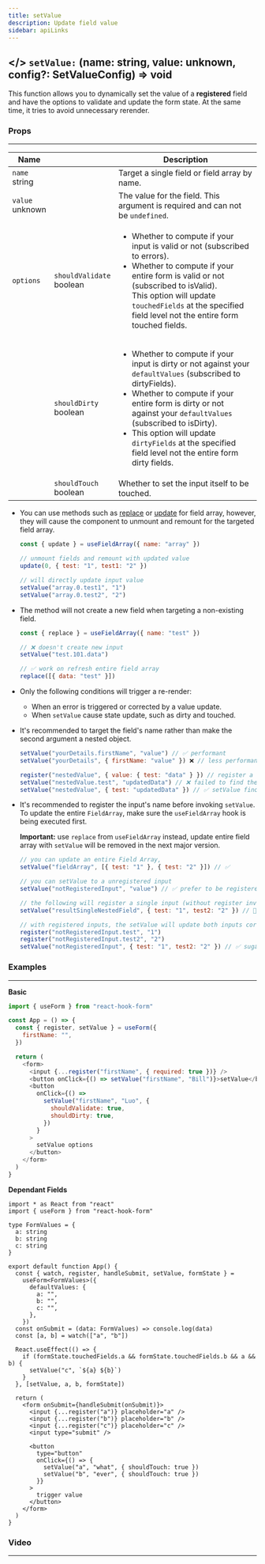 ```yaml
---
title: setValue
description: Update field value
sidebar: apiLinks
---
```


## \</> `setValue:` <TypeText>(name: string, value: unknown, config?: SetValueConfig) => void</TypeText>

This function allows you to dynamically set the value of a <strong>registered</strong> field and have the options to validate and update the form state. At the same time, it tries to avoid unnecessary rerender.

### Props

---

| Name                                     |                                                   | Description                                                                                                                                                                                                                                                                                                                                                                                              |
| ---------------------------------------- | ------------------------------------------------- | -------------------------------------------------------------------------------------------------------------------------------------------------------------------------------------------------------------------------------------------------------------------------------------------------------------------------------------------------------------------------------------------------------- |
| `name`<br/><TypeText>string</TypeText>   |                                                   | Target a single field or field array by name.                                                                                                                                                                                                                                                                                                                                                            |
| `value`<br/><TypeText>unknown</TypeText> |                                                   | The value for the field. This argument is required and can not be `undefined`.                                                                                                                                                                                                                                                                                                                           |
| `options`                                | `shouldValidate`<br/><TypeText>boolean</TypeText> | <ul><li>Whether to compute if your input is valid or not (subscribed to <TypeText>errors</TypeText>).</li><li>Whether to compute if your entire form is valid or not (subscribed to <TypeText>isValid</TypeText>).</li>This option will update `touchedFields` at the specified field level not the entire form touched fields.</ul>                                                                     |
|                                          | `shouldDirty`<br/><TypeText>boolean</TypeText>    | <ul><li>Whether to compute if your input is dirty or not against your `defaultValues` (subscribed to <TypeText>dirtyFields</TypeText>).</li><li>Whether to compute if your entire form is dirty or not against your `defaultValues` (subscribed to <TypeText>isDirty</TypeText>).</li><li>This option will update `dirtyFields` at the specified field level not the entire form dirty fields.</li></ul> |
|                                          | `shouldTouch`<br/><TypeText>boolean</TypeText>    | Whether to set the input itself to be touched.                                                                                                                                                                                                                                                                                                                                                           |

<Admonition type="important" title="Rules">

- You can use methods such as [replace](/docs/usefieldarray#replace) or [update](/docs/usefieldarray#update) for field array, however, they will cause the component to unmount and remount for the targeted field array.

  ```javascript
  const { update } = useFieldArray({ name: "array" })

  // unmount fields and remount with updated value
  update(0, { test: "1", test1: "2" })

  // will directly update input value
  setValue("array.0.test1", "1")
  setValue("array.0.test2", "2")
  ```

- The method will not create a new field when targeting a non-existing field.

  ```javascript
  const { replace } = useFieldArray({ name: "test" })

  // ❌ doesn't create new input
  setValue("test.101.data")

  // ✅ work on refresh entire field array
  replace([{ data: "test" }])
  ```

- Only the following conditions will trigger a re-render:

  - When an error is triggered or corrected by a value update.
  - When `setValue` cause state update, such as dirty and touched.

- It's recommended to target the field's name rather than make the second argument a nested object.

  ```javascript
  setValue("yourDetails.firstName", "value") // ✅ performant
  setValue("yourDetails", { firstName: "value" }) ❌ // less performant

  register("nestedValue", { value: { test: "data" } }) // register a nested value input
  setValue("nestedValue.test", "updatedData") // ❌ failed to find the relevant field
  setValue("nestedValue", { test: "updatedData" }) // ✅ setValue find input and update
  ```

- It's recommended to register the input's name before invoking `setValue`. To update the entire `FieldArray`, make sure the `useFieldArray` hook is being executed first.

  **Important:** use `replace` from `useFieldArray` instead, update entire field array with `setValue` will be removed in the next major version.

  ```javascript
  // you can update an entire Field Array,
  setValue("fieldArray", [{ test: "1" }, { test: "2" }]) // ✅

  // you can setValue to a unregistered input
  setValue("notRegisteredInput", "value") // ✅ prefer to be registered

  // the following will register a single input (without register invoked)
  setValue("resultSingleNestedField", { test: "1", test2: "2" }) // 🤔

  // with registered inputs, the setValue will update both inputs correctly.
  register("notRegisteredInput.test", "1")
  register("notRegisteredInput.test2", "2")
  setValue("notRegisteredInput", { test: "1", test2: "2" }) // ✅ sugar syntax to setValue twice
  ```

</Admonition>

### Examples

---

**Basic**

```javascript sandbox="https://codesandbox.io/s/react-hook-form-v7-ts-setvalue-8z9hx"
import { useForm } from "react-hook-form"

const App = () => {
  const { register, setValue } = useForm({
    firstName: "",
  })

  return (
    <form>
      <input {...register("firstName", { required: true })} />
      <button onClick={() => setValue("firstName", "Bill")}>setValue</button>
      <button
        onClick={() =>
          setValue("firstName", "Luo", {
            shouldValidate: true,
            shouldDirty: true,
          })
        }
      >
        setValue options
      </button>
    </form>
  )
}
```

**Dependant Fields**

```tsx sandbox="https://codesandbox.io/s/dependant-field-dwin1"
import * as React from "react"
import { useForm } from "react-hook-form"

type FormValues = {
  a: string
  b: string
  c: string
}

export default function App() {
  const { watch, register, handleSubmit, setValue, formState } =
    useForm<FormValues>({
      defaultValues: {
        a: "",
        b: "",
        c: "",
      },
    })
  const onSubmit = (data: FormValues) => console.log(data)
  const [a, b] = watch(["a", "b"])

  React.useEffect(() => {
    if (formState.touchedFields.a && formState.touchedFields.b && a && b) {
      setValue("c", `${a} ${b}`)
    }
  }, [setValue, a, b, formState])

  return (
    <form onSubmit={handleSubmit(onSubmit)}>
      <input {...register("a")} placeholder="a" />
      <input {...register("b")} placeholder="b" />
      <input {...register("c")} placeholder="c" />
      <input type="submit" />

      <button
        type="button"
        onClick={() => {
          setValue("a", "what", { shouldTouch: true })
          setValue("b", "ever", { shouldTouch: true })
        }}
      >
        trigger value
      </button>
    </form>
  )
}
```

### Video

---

<YouTube youTubeId="qpv51sCH3fI" />
